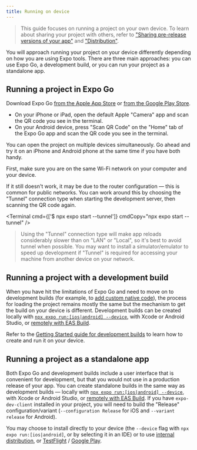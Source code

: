 ```yaml
---
title: Running on device
---
```



> This guide focuses on running a project on your own device. To learn about sharing your project with others, refer to ["Sharing pre-release versions of your app"](/guides/sharing-preview-releases/) and ["Distribution"](/distribution/introduction/).

You will approach running your project on your device differently depending on how you are using Expo tools. There are three main approaches: you can use Expo Go, a development build, or you can run your project as a standalone app.

## Running a project in Expo Go

Download Expo Go [from the Apple App Store](https://itunes.apple.com/app/apple-store/id982107779) or [from the Google Play Store](https://play.google.com/store/apps/details?id=host.exp.exponent&referrer=www).

- On your iPhone or iPad, open the default Apple "Camera" app and scan the QR code you see in the terminal.
- On your Android device, press "Scan QR Code" on the "Home" tab of the Expo Go app and scan the QR code you see in the terminal.

You can open the project on multiple devices simultaneously. Go ahead and try it on an iPhone and Android phone at the same time if you have both handy.

<Collapsible summary="Is the app not loading on your device?">

First, make sure you are on the same Wi-Fi network on your computer and your device.

If it still doesn't work, it may be due to the router configuration &mdash; this is common for public networks. You can work around this by choosing the "Tunnel" connection type when starting the development server, then scanning the QR code again.

<Terminal cmd={['$ npx expo start --tunnel']} cmdCopy="npx expo start --tunnel" />

> Using the "Tunnel" connection type will make app reloads considerably slower than on "LAN" or "Local", so it's best to avoid tunnel when possible. You may want to install a simulator/emulator to speed up development if "Tunnel" is required for accessing your machine from another device on your network.

</Collapsible>

## Running a project with a development build

When you have hit the limitations of Expo Go and need to move on to development builds (for example, to [add custom native code](/workflow/customizing/)), the process for loading the project remains mostly the same but the mechanism to get the build on your device is different. Development builds can be created locally with [`npx expo run:[ios|android] --device`](/workflow/expo-cli/), with Xcode or Android Studio, or [remotely with EAS Build](/build/introduction/).

Refer to the [Getting Started guide for development builds](/development/getting-started/) to learn how to create and run it on your device.

## Running a project as a standalone app

Both Expo Go and development builds include a user interface that is convenient for development, but that you would not use in a production release of your app. You can create standalone builds in the same way as development builds — locally with [`npx expo run:[ios|android] --device`](/workflow/expo-cli/), with Xcode or Android Studio, or [remotely with EAS Build](/build/introduction/). If you have `expo-dev-client` installed in your project, you will need to build the "Release" configuration/variant (`--configuration Release` for iOS and `--variant release` for Android).

You may choose to install directly to your device (the `--device` flag with `npx expo run:[ios|android]`, or by selecting it in an IDE) or to use [internal distribution](/build/internal-distribution/), or [TestFlight](/submit/ios) / [Google Play](/submit/android).
